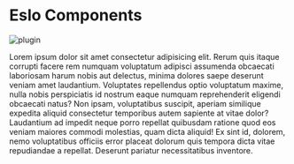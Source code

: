 
<Meta title="Introduction" />

<style>{``}</style>

# Eslo Components

<img src={Plugin} alt="plugin" />

Lorem ipsum dolor sit amet consectetur adipisicing elit. Rerum quis itaque corrupti facere rem numquam voluptatum adipisci assumenda obcaecati laboriosam harum nobis aut delectus, minima dolores saepe deserunt veniam amet laudantium. Voluptates repellendus optio voluptatum maxime, nulla nobis perspiciatis id nostrum eaque numquam reprehenderit eligendi obcaecati natus? Non ipsam, voluptatibus suscipit, aperiam similique expedita aliquid consectetur temporibus autem sapiente at vitae dolor? Laudantium ad impedit neque porro repellat quibusdam ratione quod eos veniam maiores commodi molestias, quam dicta aliquid! Ex sint id, dolorem, nemo voluptatibus officiis error placeat dolorum quis tempora dicta vitae repudiandae a repellat. Deserunt pariatur necessitatibus inventore.
